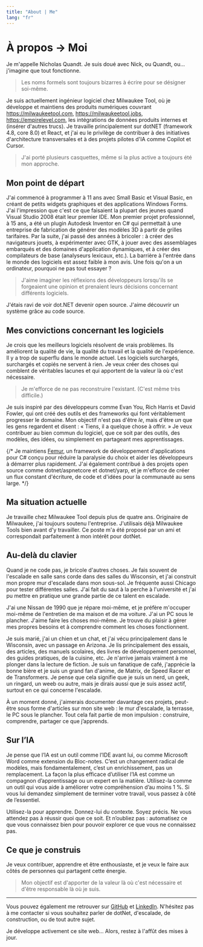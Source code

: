 ```yaml
---
title: "About | Me"
lang: "fr"
---
```

# À propos -> Moi

Je m'appelle Nicholas Quandt. Je suis doué avec Nick, ou Quandt, ou… j'imagine que tout fonctionne.

> Les noms formels sont toujours bizarres à écrire pour se désigner soi-même.

Je suis actuellement ingénieur logiciel chez Milwaukee Tool, où je développe et maintiens des produits numériques couvrant https://milwaukeetool.com, https://milwaukeetool.jobs, https://empirelevel.com, les intégrations de données produits internes et (insérer d'autres trucs). Je travaille principalement sur dotNET (framework 4.8, core 8.0) et React, et j'ai eu le privilège de contribuer à des initiatives d'architecture transversales et à des projets pilotes d'IA comme Copilot et Cursor.

> J'ai porté plusieurs casquettes, même si la plus active a toujours été mon approche.

## Mon point de départ

J'ai commencé à programmer à 11 ans avec Small Basic et Visual Basic, en créant de petits widgets graphiques et des applications Windows Forms. J'ai l'impression que c'est ce que faisaient la plupart des jeunes quand Visual Studio 2008 était leur premier IDE. Mon premier projet professionnel, à 15 ans, a été un plugin Autodesk Inventor en C# qui permettait à une entreprise de fabrication de générer des modèles 3D à partir de grilles tarifaires. Par la suite, j'ai passé des années à bricoler : à créer des navigateurs jouets, à expérimenter avec GTK, à jouer avec des assemblages embarqués et des domaines d'application dynamiques, et à créer des compilateurs de base (analyseurs lexicaux, etc.). La barrière à l'entrée dans le monde des logiciels est assez faible à mon avis. Une fois qu'on a un ordinateur, pourquoi ne pas tout essayer ?

> J'aime imaginer les réflexions des développeurs lorsqu'ils se forgeaient une opinion et prenaient leurs décisions concernant différents logiciels.

J'étais ravi de voir dot.NET devenir open source. J'aime découvrir un système grâce au code source.

## Mes convictions concernant les logiciels

Je crois que les meilleurs logiciels résolvent de vrais problèmes. Ils améliorent la qualité de vie, la qualité du travail et la qualité de l'expérience. Il y a trop de superflu dans le monde actuel. Les logiciels surchargés, surchargés et copiés ne servent à rien. Je veux créer des choses qui comblent de véritables lacunes et qui apportent de la valeur là où c'est nécessaire.

> Je m'efforce de ne pas reconstruire l'existant. (C'est même très difficile.)

Je suis inspiré par des développeurs comme Evan You, Rich Harris et David Fowler, qui ont créé des outils et des frameworks qui font véritablement progresser le domaine. Mon objectif n'est pas d'être *le*, mais d'être *un* que les gens regardent et disent : « Tiens, il a quelque chose à offrir. » Je veux contribuer au bien commun du logiciel, que ce soit par des outils, des modèles, des idées, ou simplement en partageant mes apprentissages.

{/* Je maintiens [Femur](https://github.com/nquandt/femur), un framework de développement d'applications pour C# conçu pour réduire la paralysie du choix et aider les développeurs à démarrer plus rapidement. J'ai également contribué à des projets open source comme dotnet/aspnetcore et dotnet/yarp, et je m'efforce de créer un flux constant d'écriture, de code et d'idées pour la communauté au sens large. */}

## Ma situation actuelle

Je travaille chez Milwaukee Tool depuis plus de quatre ans. Originaire de Milwaukee, j'ai toujours soutenu l'entreprise. J'utilisais déjà Milwaukee Tools bien avant d'y travailler. Ce poste m'a été proposé par un ami et correspondait parfaitement à mon intérêt pour dotNet.

## Au-delà du clavier

Quand je ne code pas, je bricole d'autres choses. Je fais souvent de l'escalade en salle sans corde dans des salles du Wisconsin, et j'ai construit mon propre mur d'escalade dans mon sous-sol. Je fréquente aussi Chicago pour tester différentes salles. J'ai fait du saut à la perche à l'université et j'ai pu mettre en pratique une grande partie de ce talent en escalade.

J'ai une Nissan de 1990 que je répare moi-même, et je préfère m'occuper moi-même de l'entretien de ma maison et de ma voiture. J'ai un PC sous le plancher. J'aime faire les choses moi-même. Je trouve du plaisir à gérer mes propres besoins et à comprendre comment les choses fonctionnent.

Je suis marié, j'ai un chien et un chat, et j'ai vécu principalement dans le Wisconsin, avec un passage en Arizona. Je lis principalement des essais, des articles, des manuels scolaires, des livres de développement personnel, des guides pratiques, de la cuisine, etc. Je n'arrive jamais vraiment à me plonger dans la lecture de fiction. Je suis un fanatique de café, j'apprécie la bonne bière et je suis un grand fan d'anime, de Matrix, de Speed ​​Racer et de Transformers. Je pense que cela signifie que je suis un nerd, un geek, un ringard, un weeb ou autre, mais je dirais aussi que je suis assez actif, surtout en ce qui concerne l'escalade.

À un moment donné, j'aimerais documenter davantage ces projets, peut-être sous forme d'articles sur mon site web : le mur d'escalade, la terrasse, le PC sous le plancher. Tout cela fait partie de mon impulsion : construire, comprendre, partager ce que j’apprends.

## Sur l’IA

Je pense que l’IA est un outil comme l’IDE ​​avant lui, ou comme Microsoft Word comme extension du Bloc-notes. C’est un changement radical de modèles, mais fondamentalement, c’est un enrichissement, pas un remplacement. La façon la plus efficace d’utiliser l’IA est comme un compagnon d’apprentissage ou un expert en la matière. Utilisez-la comme un outil qui vous aide à améliorer votre compréhension d’au moins 1 %. Si vous lui demandez simplement de terminer votre travail, vous passez à côté de l’essentiel.

Utilisez-la pour apprendre. Donnez-lui du contexte. Soyez précis. Ne vous attendez pas à réussir quoi que ce soit. Et n’oubliez pas : automatisez ce que vous connaissez bien pour pouvoir explorer ce que vous ne connaissez pas.

## Ce que je construis

Je veux contribuer, apprendre et être enthousiaste, et je veux le faire aux côtés de personnes qui partagent cette énergie.

> Mon objectif est d'apporter de la valeur là où c'est nécessaire et d'être responsable là où je suis.

---

Vous pouvez également me retrouver sur [GitHub](https://github.com/nquandt) et [LinkedIn](https://linkedin.com/in/nquandt). N'hésitez pas à me contacter si vous souhaitez parler de dotNet, d'escalade, de construction, ou de tout autre sujet.

Je développe activement ce site web… Alors, restez à l'affût des mises à jour.